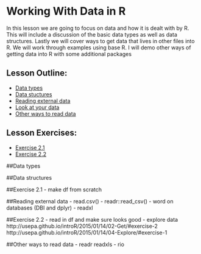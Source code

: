 # Working With Data in R

In this lesson we are going to focus on data and how it is dealt with by R.  
This will include a discussion of the basic data types as well as data 
structures.  Lastly we will cover ways to get data that lives in other files into
R.  We will work through examples using base R. I will demo other ways of 
getting data into R with some additional packages

## Lesson Outline:

- [Data types](#ata-types)
- [Data stuctures](#data-stuctures)
- [Reading external data](#reading-external-data)
- [Look at your data](#look-at-your-data)
- [Other ways to read data](#other-ways-to-read-data)

## Lesson Exercises:

- [Exercise 2.1](#exercise-21)
- [Exercise 2.2](#exercise-22)

##Data types

##Data structures

##Exercise 2.1
- make df from scratch

##Reading external data
- read.csv()
- readr::read_csv()
- word on databases (DBI and dplyr)
- readxl

##Exercise 2.2
- read in df and make sure looks good
- explore data
http://usepa.github.io/introR/2015/01/14/02-Get/#exercise-2
http://usepa.github.io/introR/2015/01/14/04-Explore/#exercise-1

##Other ways to read data
- readr readxls
- rio